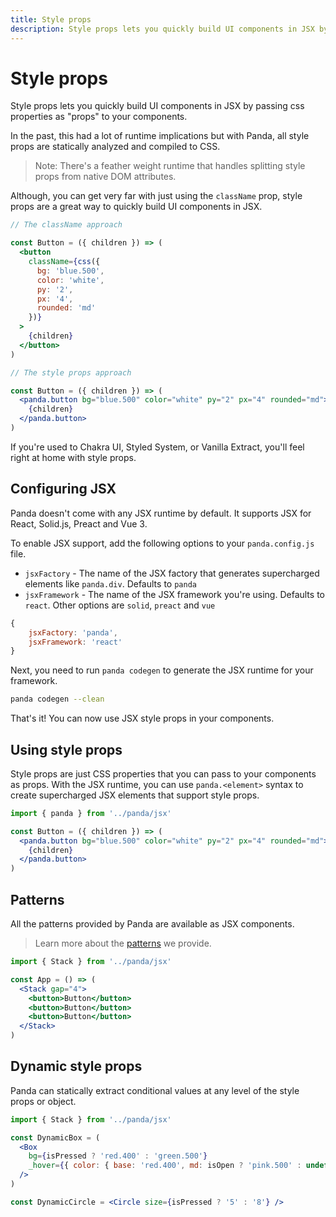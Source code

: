 ```yaml
---
title: Style props
description: Style props lets you quickly build UI components in JSX by passing css properties as "props" to your components.
---
```


# Style props

Style props lets you quickly build UI components in JSX by passing css properties as "props" to your components.

In the past, this had a lot of runtime implications but with Panda, all style props are statically analyzed and compiled
to CSS.

> Note: There's a feather weight runtime that handles splitting style props from native DOM attributes.

Although, you can get very far with just using the `className` prop, style props are a great way to quickly build UI
components in JSX.

```jsx
// The className approach

const Button = ({ children }) => (
  <button
    className={css({
      bg: 'blue.500',
      color: 'white',
      py: '2',
      px: '4',
      rounded: 'md'
    })}
  >
    {children}
  </button>
)
```

```jsx
// The style props approach

const Button = ({ children }) => (
  <panda.button bg="blue.500" color="white" py="2" px="4" rounded="md">
    {children}
  </panda.button>
)
```

If you're used to Chakra UI, Styled System, or Vanilla Extract, you'll feel right at home with style props.

## Configuring JSX

Panda doesn't come with any JSX runtime by default. It supports JSX for React, Solid.js, Preact and Vue 3.

To enable JSX support, add the following options to your `panda.config.js` file.

- `jsxFactory` - The name of the JSX factory that generates supercharged elements like `panda.div`. Defaults to `panda`
- `jsxFramework` - The name of the JSX framework you're using. Defaults to `react`. Other options are `solid`, `preact`
  and `vue`

```js
{
    jsxFactory: 'panda',
    jsxFramework: 'react'
}
```

Next, you need to run `panda codegen` to generate the JSX runtime for your framework.

```bash
panda codegen --clean
```

That's it! You can now use JSX style props in your components.

## Using style props

Style props are just CSS properties that you can pass to your components as props. With the JSX runtime, you can use
`panda.<element>` syntax to create supercharged JSX elements that support style props.

```jsx title="src/components/button.jsx"
import { panda } from '../panda/jsx'

const Button = ({ children }) => (
  <panda.button bg="blue.500" color="white" py="2" px="4" rounded="md">
    {children}
  </panda.button>
)
```

## Patterns

All the patterns provided by Panda are available as JSX components.

> Learn more about the [patterns](/docs/patterns/00-intro.mdx) we provide.

```jsx
import { Stack } from '../panda/jsx'

const App = () => (
  <Stack gap="4">
    <button>Button</button>
    <button>Button</button>
    <button>Button</button>
  </Stack>
)
```

## Dynamic style props

Panda can statically extract conditional values at any level of the style props or object.

```jsx
import { Stack } from '../panda/jsx'

const DynamicBox = (
  <Box
    bg={isPressed ? 'red.400' : 'green.500'}
    _hover={{ color: { base: 'red.400', md: isOpen ? 'pink.500' : undefined } }}
  />
)

const DynamicCircle = <Circle size={isPressed ? '5' : '8'} />
```
